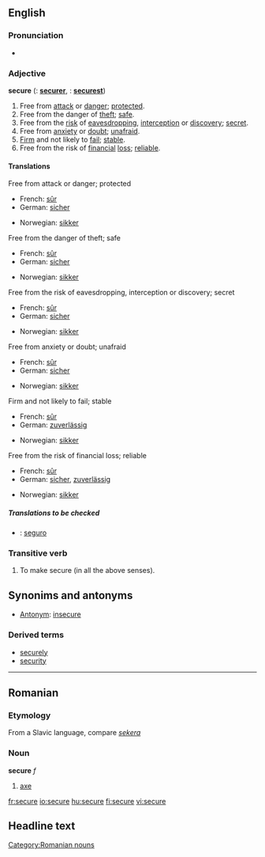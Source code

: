 ==English==

===Pronunciation===
*{{audio|en-us-secure.ogg|Audio (US)}}

===Adjective===
'''secure'''  ({{compar}}: '''[[securer]]''', {{superl}}: '''[[securest]]''')

# Free from [[attack]] or [[danger]]; [[protected]].
# Free from the danger of [[theft]]; [[safe]].
# Free from the [[risk]] of [[eavesdropping]],  [[interception]] or [[discovery]]; [[secret]].
# Free from [[anxiety]] or [[doubt]]; [[unafraid]].
# [[Firm]] and not likely to [[fail]]; [[stable]].
# Free from the risk of [[financial]] [[loss]]; [[reliable]].

====Translations====
;Free from attack or danger; protected
{{top}}
*French: [[sûr]]
*German: [[sicher]]
{{mid}}
*Norwegian: [[sikker]]
{{bottom}}
;Free from the danger of theft; safe
{{top}}
*French: [[sûr]]
*German: [[sicher]]
{{mid}}
*Norwegian: [[sikker]]
{{bottom}}
;Free from the risk of eavesdropping, interception or discovery; secret
{{top}}
*French: [[sûr]]
*German: [[sicher]]
{{mid}}
*Norwegian: [[sikker]]
{{bottom}}
;Free from anxiety or doubt; unafraid
{{top}}
*French: [[sûr]]
*German: [[sicher]]
{{mid}}
*Norwegian: [[sikker]]
{{bottom}}
;Firm and not likely to fail; stable
{{top}}
*French: [[sûr]]
*German: [[zuverlässig]]
{{mid}}
*Norwegian: [[sikker]]
{{bottom}}
;Free from the risk of financial loss; reliable
{{top}}
*French: [[sûr]]
*German: [[sicher]], [[zuverlässig]]
{{mid}}
*Norwegian: [[sikker]]
{{bottom}}

=====Translations to be checked=====
{{checktrans}}
*{{ttbc|Spanish}}: [[seguro]]

===Transitive verb===
{{en-verb|secur|ing}}

# To make secure (in all the above senses).

== Synonims and antonyms==
* [[Antonym]]: [[insecure]]

===Derived terms===
*[[securely]]
*[[security]]

----

==Romanian==
===Etymology===
From a Slavic language, compare ''[[sekera]]''
===Noun===
'''secure'''  ''f''

# [[axe]]

[[Category:Romanian nouns]]

[[fr:secure]]
[[io:secure]]
[[hu:secure]]
[[fi:secure]]
[[vi:secure]]

== Headline text ==